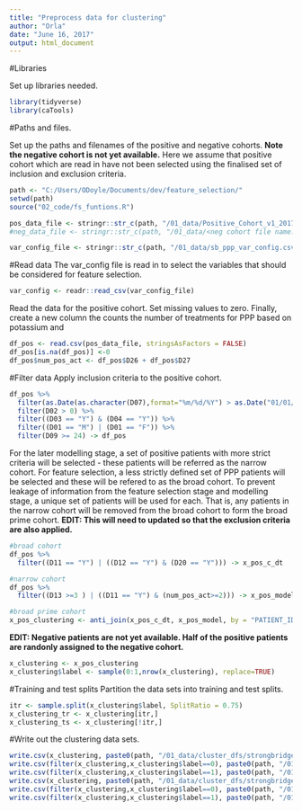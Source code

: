 ```yaml
---
title: "Preprocess data for clustering"
author: "Orla"
date: "June 16, 2017"
output: html_document
---
```

#Libraries

Set up libraries needed. 

```r
library(tidyverse)
library(caTools)
```


#Paths and files.

Set up the paths and filenames of the positive and negative cohorts. **Note the negative cohort is not yet available.** Here we assume that positive cohort which are read in have not been selected using the finalised set of inclusion and exclusion criteria.

```r
path <- "C:/Users/ODoyle/Documents/dev/feature_selection/"
setwd(path)
source("02_code/fs_funtions.R")

pos_data_file <- stringr::str_c(path, "/01_data/Positive_Cohort_v1_20170425.csv")
#neg_data_file <- stringr::str_c(path, "/01_data/<neg cohort file name..csv")

var_config_file <- stringr::str_c(path, "/01_data/sb_ppp_var_config.csv")
```

#Read data
The var_config file is read in to select the variables that should be considered for feature selection. 
```r
var_config <- readr::read_csv(var_config_file)
```
Read the data for the positive cohort. Set missing values to zero. Finally, create a new column the counts the number of treatments for PPP based on potassium and 
```r
df_pos <- read.csv(pos_data_file, stringsAsFactors = FALSE)
df_pos[is.na(df_pos)] <-0
df_pos$num_pos_act <- df_pos$D26 + df_pos$D27
```

#Filter data
Apply inclusion criteria to the positive cohort. 

```r
df_pos %>%
  filter(as.Date(as.character(D07),format="%m/%d/%Y") > as.Date("01/01/2012",format="%m/%d/%Y")) %>%
  filter(D02 > 0) %>%
  filter((D03 == "Y") & (D04 == "Y")) %>%
  filter((D01 == "M") | (D01 == "F")) %>%
  filter(D09 >= 24) -> df_pos
```

For the later modelling stage, a set of positive patients with more strict criteria will be selected - these patients will be referred as the narrow cohort. For feature selection, a less strictly defined set of PPP patients will be selected and these will be refered to as the broad cohort. To prevent leakage of information from the feature selection stage and modelling stage, a unique set of patients will be used for each. That is, any patients in the narrow cohort will be removed from the broad cohort to form the broad prime cohort. 
 **EDIT: This will need to updated so that the exclusion criteria are also applied.**
```r
#broad cohort
df_pos %>%
  filter((D11 == "Y") | ((D12 == "Y") & (D20 == "Y"))) -> x_pos_c_dt

#narrow cohort
df_pos %>%
  filter((D13 >=3 ) | ((D11 == "Y") & (num_pos_act>=2))) -> x_pos_model

#broad prime cohort
x_pos_clustering <- anti_join(x_pos_c_dt, x_pos_model, by = "PATIENT_ID")
```

**EDIT: Negative patients are not yet available. Half of the positive patients are randonly assigned to the negative cohort.** 
```r
x_clustering <- x_pos_clustering
x_clustering$label <- sample(0:1,nrow(x_clustering), replace=TRUE)
```


#Training and test splits
Partition the data sets into training and test splits. 
```r
itr <- sample.split(x_clustering$label, SplitRatio = 0.75)
x_clustering_tr <- x_clustering[itr,]
x_clustering_ts <- x_clustering[!itr,]
```
#Write out the clustering data sets. 
```r
write.csv(x_clustering, paste0(path, "/01_data/cluster_dfs/strongbridge/", "df_tr_clust.csv"))
write.csv(filter(x_clustering,x_clustering$label==0), paste0(path, "/01_data/cluster_dfs/strongbridge/", "df_tr_neg_clust.csv"))
write.csv(filter(x_clustering,x_clustering$label==1), paste0(path, "/01_data/cluster_dfs/strongbridge/", "df_tr_pos_clust.csv"))
write.csv(x_clustering, paste0(path, "/01_data/cluster_dfs/strongbridge/", "df_ts_clust.csv"))
write.csv(filter(x_clustering,x_clustering$label==0), paste0(path, "/01_data/cluster_dfs/strongbridge/", "df_ts_neg_clust.csv"))
write.csv(filter(x_clustering,x_clustering$label==1), paste0(path, "/01_data/cluster_dfs/strongbridge/", "df_ts_pos_clust.csv"))
```


